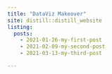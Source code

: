 ```yaml
---
title: "DataViz Makeover"
site: distill::distill_website
listing: 
  posts:
    - 2021-01-26-my-first-post
    - 2021-02-09-my-second-post
    - 2021-03-13-my-third-post

---
```

